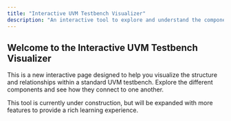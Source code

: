 ```yaml
---
title: "Interactive UVM Testbench Visualizer"
description: "An interactive tool to explore and understand the components of a UVM testbench."
---
```



## Welcome to the Interactive UVM Testbench Visualizer

This is a new interactive page designed to help you visualize the structure and relationships within a standard UVM testbench. Explore the different components and see how they connect to one another.

<Panel>
  <UvmTestbenchVisualizer />
</Panel>

This tool is currently under construction, but will be expanded with more features to provide a rich learning experience.
